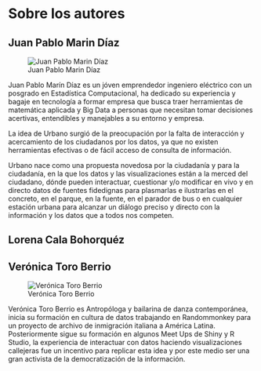 # Sobre los autores 

## Juan Pablo Marin Díaz

![Juan Pablo Marin Díaz](jpm.png)

Juan Pablo Marín Díaz es un jóven emprendedor ingeniero eléctrico con un posgrado en Estadística Computacional, ha dedicado su experiencia y bagaje en tecnología a formar empresa que busca traer herramientas de matemática aplicada y Big Data a personas que necesitan tomar decisiones acertivas, entendibles y manejables a su entorno y empresa.

La idea de Urbano surgió de la preocupación por la falta de interacción y acercamiento de los ciudadanos por los datos, ya que no existen herramientas efectivas o de fácil acceso de consulta de información.

Urbano nace como una propuesta novedosa por la ciudadanía y para la ciudadanía, en la que los datos y las visualizaciones están a la merced del ciudadano, dónde pueden interactuar, cuestionar y/o modificar en vivo y en directo datos de fuentes fidedignas para plasmarlas e ilustrarlas en el concreto, en el parque, en la fuente, en el parador de bus o en cualquier estación urbana para alcanzar un diálogo preciso y directo con la información y los datos que a todos nos competen.

## Lorena Cala Bohorquéz


## Verónica Toro Berrio

![Verónica Toro Berrio](veronica.png)

Verónica Toro Berrio es Antropóloga y bailarina de danza contemporánea, inicia su formación en cultura de datos trabajando en Randommonkey para un proyecto de archivo de inmigración italiana a América Latina. Posteriormente sigue su formación en algunos Meet Ups de Shiny y R Studio, la experiencia de interactuar con datos haciendo visualizaciones callejeras fue un incentivo para replicar esta idea y por este medio ser una gran activista de la democratización de la información.











